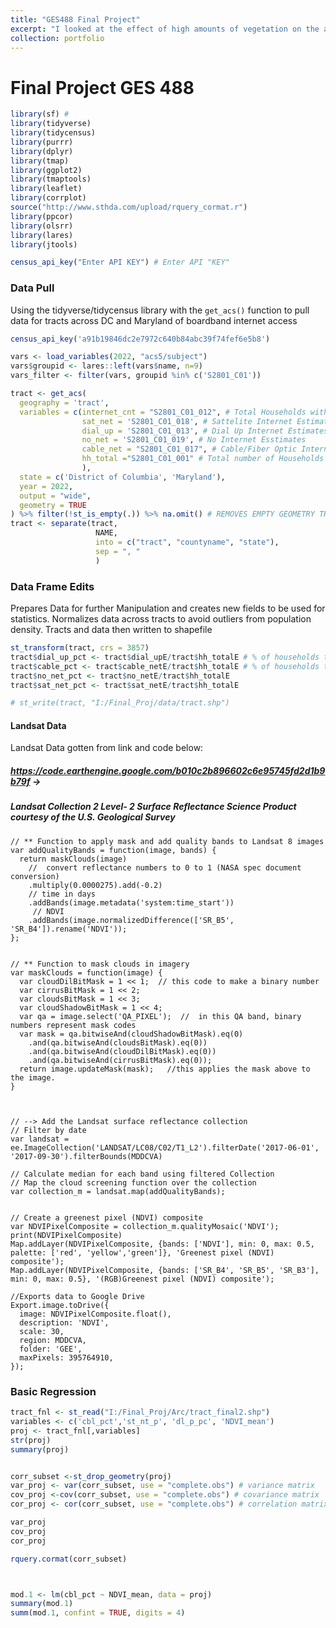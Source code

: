 ---
title: "GES488 Final Project"
excerpt: "I looked at the effect of high amounts of vegetation on the access to cable internet. I did this using satellite data from Landsat imagery. This was then used to create an NDVI vegetation index. This compares the amount of Red light to Near Infrared light because plants relect a lot on NIR but very little Red light. Then the averages of NDVI in all tracts were then compared to percentages of household cable internet returning a strong correlation. Below is the clustering of high to high(red) and low to low(blue) values between the two. <br/><img src='/images/Moran.png'>"
collection: portfolio
---

# Final Project GES 488

```{r Library_Loader, warning = FALSE}
library(sf) # 
library(tidyverse)
library(tidycensus)
library(purrr)
library(dplyr) 
library(tmap)
library(ggplot2)
library(tmaptools)
library(leaflet)
library(corrplot) 
source("http://www.sthda.com/upload/rquery_cormat.r")
library(ppcor) 
library(olsrr) 
library(lares)
library(jtools)

census_api_key("Enter API KEY") # Enter API "KEY"
```

### Data Pull

Using the tidyverse/tidycensus library with the `get_acs()` function to pull data for tracts across DC and Maryland of boardband internet access

```{r Data_Grab, warning = FALSE}
census_api_key('a91b19846dc2e7972c640b84abc39f74fef6e5b8')

vars <- load_variables(2022, "acs5/subject")  
vars$groupid <- lares::left(vars$name, n=9)
vars_filter <- filter(vars, groupid %in% c('S2801_C01'))

tract <- get_acs(
  geography = 'tract',
  variables = c(internet_cnt = "S2801_C01_012", # Total Households with Internet
                sat_net = 'S2801_C01_018', # Sattelite Internet Estimates
                dial_up = 'S2801_C01_013', # Dial Up Internet Estimates
                no_net = 'S2801_C01_019', # No Internet Esstimates
                cable_net = "S2801_C01_017", # Cable/Fiber Optic Internet Estimates
                hh_total ="S2801_C01_001" # Total number of Households
                ),
  state = c('District of Columbia', 'Maryland'),
  year = 2022,
  output = "wide",
  geometry = TRUE
) %>% filter(!st_is_empty(.)) %>% na.omit() # REMOVES EMPTY GEOMETRY TRACTS AND NA ENTRIES
tract <- separate(tract, 
                   NAME, 
                   into = c("tract", "countyname", "state"),
                   sep = ", "
                   )

```

### Data Frame Edits

Prepares Data for further Manipulation and creates new fields to be used for statistics. Normalizes data across tracts to avoid outliers from population density. Tracts and data then written to shapefile

```{r Data_Frame_Edits, warning = FALSE}

st_transform(tract, crs = 3857)
tract$dial_up_pct <- tract$dial_upE/tract$hh_totalE # % of households that have Dial Up internet
tract$cable_pct <- tract$cable_netE/tract$hh_totalE # % of households that have cable(fiber-optic or other)
tract$no_net_pct <- tract$no_netE/tract$hh_totalE
tract$sat_net_pct <- tract$sat_netE/tract$hh_totalE

# st_write(tract, "I:/Final_Proj/data/tract.shp")
```

#### Landsat Data

Landsat Data gotten from link and code below:

##### <https://code.earthengine.google.com/b010c2b896602c6e95745fd2d1b9b79f> -\>

##### Landsat Collection 2 Level- 2 Surface Reflectance Science Product courtesy of the U.S. Geological Survey

```{javascript_LANDSAT_GEE_Code}
// ** Function to apply mask and add quality bands to Landsat 8 images
var addQualityBands = function(image, bands) {
  return maskClouds(image)
    //  convert reflectance numbers to 0 to 1 (NASA spec document conversion)
    .multiply(0.0000275).add(-0.2)
    // time in days
    .addBands(image.metadata('system:time_start'))
     // NDVI
    .addBands(image.normalizedDifference(['SR_B5', 'SR_B4']).rename('NDVI'));
};


// ** Function to mask clouds in imagery
var maskClouds = function(image) {
  var cloudDilBitMask = 1 << 1;  // this code to make a binary number
  var cirrusBitMask = 1 << 2; 
  var cloudsBitMask = 1 << 3; 
  var cloudShadowBitMask = 1 << 4;   
  var qa = image.select('QA_PIXEL');  //  in this QA band, binary numbers represent mask codes
  var mask = qa.bitwiseAnd(cloudShadowBitMask).eq(0)
    .and(qa.bitwiseAnd(cloudsBitMask).eq(0))
    .and(qa.bitwiseAnd(cloudDilBitMask).eq(0))
    .and(qa.bitwiseAnd(cirrusBitMask).eq(0));  
  return image.updateMask(mask);   //this applies the mask above to the image.
}



// --> Add the Landsat surface reflectance collection
// Filter by date
var landsat = ee.ImageCollection('LANDSAT/LC08/C02/T1_L2').filterDate('2017-06-01', '2017-09-30').filterBounds(MDDCVA)

// Calculate median for each band using filtered Collection
// Map the cloud screening function over the collection
var collection_m = landsat.map(addQualityBands);


// Create a greenest pixel (NDVI) composite
var NDVIPixelComposite = collection_m.qualityMosaic('NDVI');
print(NDVIPixelComposite)
Map.addLayer(NDVIPixelComposite, {bands: ['NDVI'], min: 0, max: 0.5, palette: ['red', 'yellow','green']}, 'Greenest pixel (NDVI) composite');
Map.addLayer(NDVIPixelComposite, {bands: ['SR_B4', 'SR_B5', 'SR_B3'], min: 0, max: 0.5}, '(RGB)Greenest pixel (NDVI) composite');

//Exports data to Google Drive
Export.image.toDrive({
  image: NDVIPixelComposite.float(),
  description: 'NDVI',
  scale: 30,
  region: MDDCVA,
  folder: 'GEE',
  maxPixels: 395764910,
});

```

### Basic Regression

```{r Regression}
tract_fnl <- st_read("I:/Final_Proj/Arc/tract_final2.shp")
variables <- c('cbl_pct','st_nt_p', 'dl_p_pc', 'NDVI_mean')
proj <- tract_fnl[,variables]
str(proj)
summary(proj)


corr_subset <-st_drop_geometry(proj)
var_proj <- var(corr_subset, use = "complete.obs") # variance matrix
cov_proj <-cov(corr_subset, use = "complete.obs") # covariance matrix
cor_proj <- cor(corr_subset, use = "complete.obs") # correlation matrix

var_proj
cov_proj
cor_proj

rquery.cormat(corr_subset)



mod.1 <- lm(cbl_pct ~ NDVI_mean, data = proj)
summary(mod.1)
summ(mod.1, confint = TRUE, digits = 4)
```
